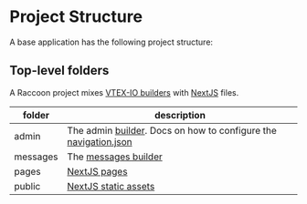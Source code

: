 
# Project Structure

A base application has the following project structure:

<FileTree>
  <FileTree.Folder name="admin-{app}" defaultOpen>
    <FileTree.Folder name="admin">
      <FileTree.File name="navigation.json" />
    </FileTree.Folder>
    <FileTree.Folder name="messages">
      <FileTree.File name="en.json" />
      <FileTree.File name="es.json" />
      <FileTree.File name="pt.json" />
      <FileTree.File name="{lang}.json" />
    </FileTree.Folder>
    <FileTree.Folder name="pages">
      <FileTree.File name="_app.tsx" />
      <FileTree.File name="_document.tsx" />
      <FileTree.File name="index.tsx" />
    </FileTree.Folder>
    <FileTree.Folder name="public">
      <FileTree.File name="favicon.icon" />
    </FileTree.Folder>
    <FileTree.File name=".eslintrc.js" />
    <FileTree.File name=".gitignore" />
    <FileTree.File name=".vtexignore" />
    <FileTree.File name="manifest.json" />
    <FileTree.File name="next.config.js" />
    <FileTree.File name="package.json" />
    <FileTree.File name="README.md" />
    <FileTree.File name="tsconfig.json" />
  </FileTree.Folder>
</FileTree>

## Top-level folders

A Raccoon project mixes [VTEX-IO builders](https://developers.vtex.com/docs/guides/vtex-io-documentation-builders) with [NextJS](https://nextjs.org/) files.

| folder   | description                                                                                                                                                                                                         |
| -------- | ------------------------------------------------------------------------------------------------------------------------------------------------------------------------------------------------------------------- |
| admin    | The admin [builder](https://developers.vtex.com/docs/guides/vtex-io-documentation-builders). Docs on how to configure the [navigation.json](https://tech-docs.vtex.com/Admin/admin-shell/#admin-apps-configuration) |
| messages | The [messages builder](https://tech-docs.vtex.com/Admin/admin-shell/#the-messages-folder)                                                                                                                           |
| pages    | [NextJS pages](https://nextjs.org/docs/pages/building-your-application/routing)                                                                                                                                     |
| public   | [NextJS static assets](https://nextjs.org/docs/app/building-your-application/optimizing/static-assets)                                                                                                              |
